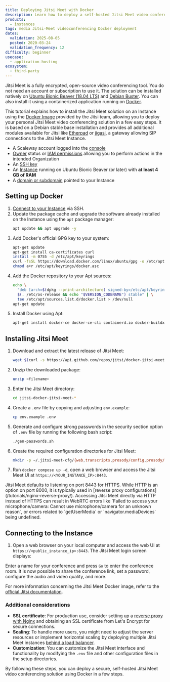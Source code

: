 ```yaml
---
title: Deploying Jitsi Meet with Docker
description: Learn how to deploy a self-hosted Jitsi Meet video conferencing solution using Docker in a few simple steps.
products:
  - instances
tags: media Jitsi-Meet videoconferencing Docker deployment
dates:
  validation: 2025-08-05
  posted: 2020-03-24
  validation_frequency: 12
difficulty: beginner
usecase:
  - application-hosting
ecosystem:
  - third-party
---
```




Jitsi Meet is a fully encrypted, open-source video conferencing tool. You do not need an account or subscription to use it. The solution can be installed natively on [Ubuntu Bionic Beaver (18.04 LTS)](/tutorials/jitsi-ubuntu-jammy-jellyfish/) and [Debian Buster](/tutorials/jitsi-debian/). You can also install it using a containerized application running on [Docker](https://www.docker.com/).

This tutorial explains how to install the Jitsi Meet solution on an Instance using the [Docker Image](https://github.com/jitsi/docker-jitsi-meet) provided by the Jitsi team, allowing you to deploy your personal Jitsi Meet video conferencing solution in a few easy steps. It is based on a Debian stable base installation and provides all additional modules available for Jitsi like [Etherpad](https://etherpad.org/) or [jigasi](https://github.com/jitsi/jigasi), a gateway allowing SIP connections to the Jitsi Meet Instance.

<Requirements />

- A Scaleway account logged into the [console](https://console.scaleway.com)
- [Owner](/iam/concepts/#owner) status or [IAM permissions](/iam/concepts/#permission) allowing you to perform actions in the intended Organization
- An [SSH key](/organizations-and-projects/how-to/create-ssh-key/)
- An [Instance](/instances/how-to/create-an-instance/) running on Ubuntu Bionic Beaver (or later) with **at least 4 GB of RAM**
- A [domain or subdomain](/domains-and-dns/quickstart/) pointed to your Instance

## Setting up Docker

1. [Connect to your Instance](/instances/how-to/connect-to-instance/) via SSH.
2. Update the package cache and upgrade the software already installed on the Instance using the `apt` package manager:
    ```bash
    apt update && apt upgrade -y
    ```
3. Add Docker's official GPG key to your system:
    ```bash
    apt-get update
    apt-get install ca-certificates curl
    install -m 0755 -d /etc/apt/keyrings
    curl -fsSL https://download.docker.com/linux/ubuntu/gpg -o /etc/apt/keyrings/docker.asc
    chmod a+r /etc/apt/keyrings/docker.asc
    ```
4. Add the Docker repository to your Apt sources:
    ```bash
    echo \
      "deb [arch=$(dpkg --print-architecture) signed-by=/etc/apt/keyrings/docker.asc] https://download.docker.com/linux/ubuntu \
      $(. /etc/os-release && echo "$VERSION_CODENAME") stable" | \
      tee /etc/apt/sources.list.d/docker.list > /dev/null
    apt-get update
    ```
5. Install Docker using Apt:
    ```bash
    apt-get install docker-ce docker-ce-cli containerd.io docker-buildx-plugin docker-compose-plugin docker-compose unzip
    ```

## Installing Jitsi Meet

1. Download and extract the latest release of Jitsi Meet:
    ```bash
    wget $(curl -s https://api.github.com/repos/jitsi/docker-jitsi-meet/releases/latest | grep 'zip' | cut -d\" -f4)
    ```
2. Unzip the downloaded package:
    ```bash
    unzip <filename>
    ```
3. Enter the Jitsi Meet directory:
    ```bash
    cd jitsi-docker-jitsi-meet-*
    ```
4. Create a `.env` file by copying and adjusting `env.example`:
    ```bash
    cp env.example .env
    ```
5. Generate and configure strong passwords in the security section option of `.env` file by running the following bash script:
    ```bash
    ./gen-passwords.sh
    ```
6. Create the required configuration directories for Jitsi Meet:
    ```bash
    mkdir -p ~/.jitsi-meet-cfg/{web,transcripts,prosody/config,prosody/prosody-plugins-custom,jicofo,jvb,jigasi,jibri}
    ```
7. Run `docker compose up -d`, open a web browser and access the Jitsi Meet UI at `https://<YOUR_INSTANCE_IP>:8443`.

<Message type="note">
Jitsi Meet defaults to listening on port 8443 for HTTPS. While HTTP is an option on port 8000, it is typically used in [reverse proxy configurations](/tutorials/nginx-reverse-proxy/). Accessing Jitsi Meet directly via HTTP instead of HTTPS can result in WebRTC errors like `Failed to access your microphone/camera: Cannot use microphone/camera for an unknown reason`, or errors related to `getUserMedia` or `navigator.mediaDevices` being undefined.
</Message>

## Connecting to the Instance

1. Open a web browser on your local computer and access the web UI at `https://<public_instance_ip>:8443`. The Jitsi Meet login screen displays:
    <Lightbox image={image} alt="Jitsi Meet login screen" />

Enter a name for your conference and press `Go` to enter the conference room. It is now possible to share the conference link, set a password, configure the audio and video quality, and more.
    <Lightbox image={image2} alt="Jitsi Meet conference call screen" />

For more information concerning the Jitsi Meet Docker image, refer to the [official Jitsi documentation](https://github.com/jitsi/docker-jitsi-meet).

### Additional considerations

- **SSL certificate**: For production use, consider setting up a [reverse proxy with Nginx](/tutorials/nginx-reverse-proxy/) and obtaining an SSL certificate from Let's Encrypt for secure connections.
- **Scaling**: To handle more users, you might need to adjust the server resources or implement horizontal scaling by deploying multiple Jitsi Meet instances [behind a load balancer](/load-balancer/quickstart/).
- **Customization**: You can customize the Jitsi Meet interface and functionality by modifying the `.env` file and other configuration files in the setup directories.

By following these steps, you can deploy a secure, self-hosted Jitsi Meet video conferencing solution using Docker in a few steps.